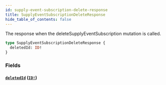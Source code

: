 ```yaml
---
id: supply-event-subscription-delete-response
title: SupplyEventSubscriptionDeleteResponse
hide_table_of_contents: false
---
```



The response when the deleteSupplyEventSubscription mutation is called.

```graphql
type SupplyEventSubscriptionDeleteResponse {
  deletedId: ID!
}
```


### Fields

#### [`deletedId`](#) ([`ID!`](/supply/api/graphql-admin/reference/scalars/id))






